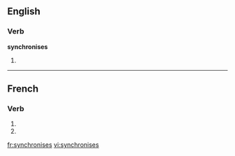 {{also|synchronisés}}
==English==

===Verb===
'''synchronises'''

# {{third-person singular of|synchronise}}

----

==French==

===Verb===
{{fr-verb-form}}

# {{conjugation of|synchroniser||2|s|pres|ind|lang=fr}}
# {{conjugation of|synchroniser||2|s|pres|sub|lang=fr}}

[[fr:synchronises]]
[[vi:synchronises]]